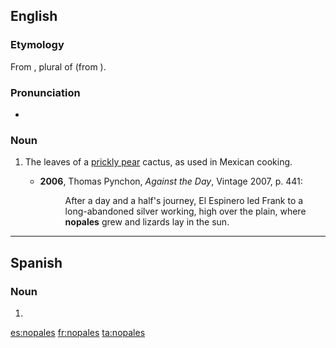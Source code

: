 ==English==

===Etymology===
From {{etyl|es|en}} {{term|nopales|lang=es}}, plural of {{term|nopal|lang=es}} (from {{etyl|nah|en}}).

===Pronunciation===
* {{a|UK}} {{IPA|/nəʊˈpɑːlɛz/}}

===Noun===
{{en-plural noun}}

# {{context|plurale tantum|lang=en}} The leaves of a [[prickly pear]] cactus, as used in Mexican cooking.
#* '''2006''', Thomas Pynchon, ''Against the Day'', Vintage 2007, p. 441:
#*: After a day and a half's journey, El Espinero led Frank to a long-abandoned silver working, high over the plain, where '''nopales''' grew and lizards lay in the sun.

----

==Spanish==

===Noun===
{{head|es|noun form}} {{g|m-p}}

# {{plural of|nopal|lang=es}}

[[es:nopales]]
[[fr:nopales]]
[[ta:nopales]]